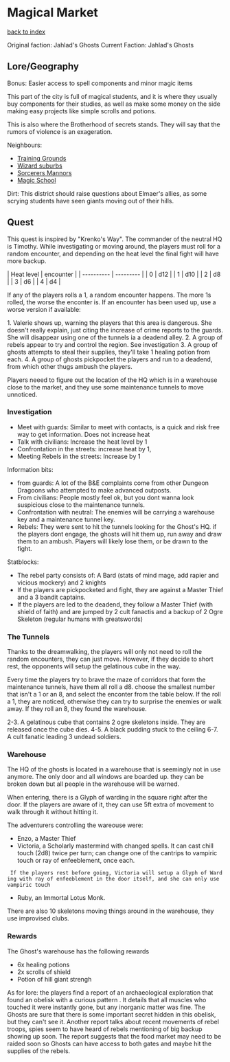 = Magical Market =
[[../flow.wiki|back to index]]

Original faction: Jahlad's Ghosts
Current Faction: Jahlad's Ghosts

== Lore/Geography ==

Bonus: Easier access to spell components and minor magic items

This part of the city is full of magical students, and it is where they usually buy components for their studies, as well as make some money on the side making easy projects like simple scrolls and potions.

This is also where the Brotherhood of secrets stands. They will say that the rumors of violence is an exageration. 

Neighbours:
* [[3.wiki|Training Grounds]]
* [[7.wiki|Wizard suburbs]]
* [[9.wiki|Sorcerers Mannors]]
* [[11.wiki|Magic School]]

Dirt: This district should raise questions about Elmaer's allies, as some scrying students have seen giants moving out of their hills.

== Quest ==

This quest is inspired by "Krenko's Way". The commander of the neutral HQ is Timothy. While investigating or moving around, the players must roll for a random encounter, and depending on the heat level the final fight will have more backup.

| Heat level | encounter |
| ---------- | --------- |
|     0      |    d12    |
|     1      |    d10    |
|     2      |    d8     |
|     3      |    d6     |
|     4      |    d4     |

If any of the players rolls a 1, a random encounter happens. The more 1s rolled, the worse the enconter is. If an encounter has been used up, use a worse version if available:

1. Valerie shows up, warning the players that this area is dangerous. She doesn't really explain, just citing the increase of crime reports to the guards. She will disappear using one of the tunnels ia a deadend alley.  
2. A group of rebels appear to try and control the region. See investigation  
3. A group of ghosts attempts to steal their supplies, they'll take 1 healing potion from each.  
4. A group of ghosts pickpocket the players and run to a deadend, from which other thugs ambush the players.  

Players neeed to figure out the location of the HQ which is in a warehouse close to the market, and they use some maintenance tunnels to move unnoticed.

=== Investigation ===

* Meet with guards: Similar to meet with contacts, is a quick and risk free way to get information. Does not increase heat
* Talk with civilians: Increase the heat level by 1
* Confrontation in the streets: increase heat by 1, 
* Meeting Rebels in the streets: Increase by 1
   
Information bits:
* from guards: A lot of the B&E complaints come from other Dungeon Dragoons who attempted to make advanced outposts.
* From civilians: People mostly feel ok, but you dont wanna look suspicious close to the maintenance tunnels.
* Confrontation with neutral: The enemies will be carrying a warehouse key and a maintenance tunnel key.
* Rebels: They were sent to hit the tunnels looking for the Ghost's HQ. if the players dont engage, the ghosts will hit them up, run away and draw them to an ambush. Players will likely lose them, or be drawn to the fight.

Statblocks:
* The rebel party consists of: A Bard (stats of mind mage, add rapier and vicious mockery) and 2 knights
* If the players are pickpocketed and fight, they are against a Master Thief and a 3 bandit captains.
* If the players are led to the deadend, they follow a Master Thief (with shield of faith) and are jumped by 2 cult fanactis and a backup of 2 Ogre Skeleton (regular humans with greatswords)

=== The Tunnels ===

Thanks to the dreamwalking, the players will only not need to roll the random encounters, they can just move. However, if they decide to short rest, the opponents will setup the gelatinous cube in the way.

Every time the players try to brave the maze of corridors that form the maintenance tunnels, have them all roll a d8. choose the smallest number that isn't a 1 or an 8, and select the enconter from the table below. If the roll a 1, they are noticed, otherwise they can try to surprise the enemies or walk away. If they roll an 8, they found the warehouse.

2-3. A gelatinous cube that contains 2 ogre skeletons inside. They are released once the cube dies.  
4-5. A black pudding stuck to the ceiling
6-7. A cult fanatic leading 3 undead soldiers.

=== Warehouse ===

The HQ of the ghosts is located in a warehouse that is seemingly not in use anymore. The only door and all windows are boarded up. they can be broken down but all people in the warehouse will be warned. 

When entering, there is a Glyph of warding in the square right after the door. If the players are aware of it, they can use 5ft extra of movement to walk through it without hitting it.

The adventurers controlling the wareouse were:
* Enzo, a Master Thief
* Victoria, a Scholarly mastermind with changed spells. It can cast chill touch (2d8) twice per turn; can change one of the cantrips to vampiric touch or ray of enfeeblement, once each.
  If the players rest before going, Victoria will setup a Glyph of Warding with ray of enfeeblement in the door itself, and she can only use vampiric touch
* Ruby, an Immortal Lotus Monk.

There are also 10 skeletons moving things around in the warehouse, they use improvised clubs.

=== Rewards ===

The Ghost's warehouse has the following rewards
* 6x healing potions
* 2x scrolls of shield
* Potion of hill giant strengh

As for lore:
the players find a report of an archaeological exploration that found an obelisk with a curious pattern  <handout>. It details that all muscles who touched it were instantly gone, but any inorganic matter was fine. The Ghosts are sure that there is some important secret hidden in this obelisk, but they can't see it.
Another report talks about recent movements of rebel troops, spies seem to have heard of rebels mentioning of big backup showing up soon. The report suggests that the food market may need to be raided soon so Ghosts can have access to both gates and maybe hit the supplies of the rebels.
